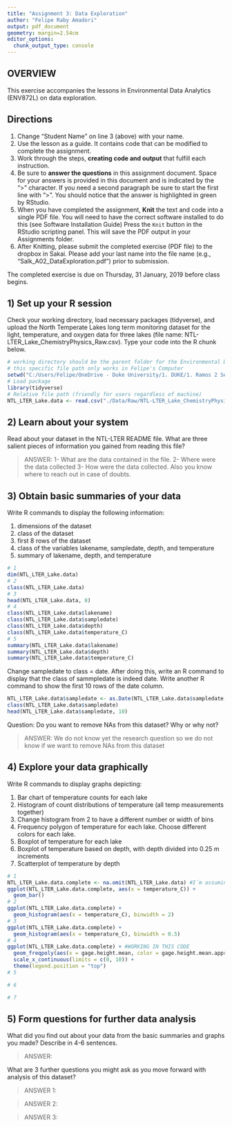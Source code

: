 ```yaml
---
title: "Assignment 3: Data Exploration"
author: "Felipe Raby Amadori"
output: pdf_document
geometry: margin=2.54cm
editor_options: 
  chunk_output_type: console
---
```


## OVERVIEW

This exercise accompanies the lessons in Environmental Data Analytics (ENV872L) on data exploration. 

## Directions
1. Change "Student Name" on line 3 (above) with your name.
2. Use the lesson as a guide. It contains code that can be modified to complete the assignment.
3. Work through the steps, **creating code and output** that fulfill each instruction.
4. Be sure to **answer the questions** in this assignment document.
Space for your answers is provided in this document and is indicated by the ">" character.
If you need a second paragraph be sure to start the first line with ">".
You should notice that the answer is highlighted in green by RStudio. 
6. When you have completed the assignment, **Knit** the text and code into a single PDF file.
You will need to have the correct software installed to do this (see Software Installation Guide)
Press the `Knit` button in the RStudio scripting panel.
This will save the PDF output in your Assignments folder.
8. After Knitting, please submit the completed exercise (PDF file) to the dropbox in Sakai. Please add your last name into the file name (e.g., "Salk_A02_DataExploration.pdf") prior to submission.

The completed exercise is due on Thursday, 31 January, 2019 before class begins.

## 1) Set up your R session

Check your working directory, load necessary packages (tidyverse), and upload the North Temperate Lakes long term monitoring dataset for the light, temperature, and oxygen data for three lakes (file name: NTL-LTER_Lake_ChemistryPhysics_Raw.csv). Type your code into the R chunk below.

```r
# working directory should be the parent folder for the Environmental Data Analytics Course
# this specific file path only works in Felipe's Computer
setwd("C:/Users/Felipe/OneDrive - Duke University/1. DUKE/1. Ramos 2 Semestre/EOS-872 Env. Data Analytics/Environmental_Data_Analytics") 
# Load package
library(tidyverse)
# Relative file path (friendly for users regardless of machine)
NTL_LTER_Lake.data <- read.csv("./Data/Raw/NTL-LTER_Lake_ChemistryPhysics_Raw.csv")
```

## 2) Learn about your system

Read about your dataset in the NTL-LTER README file. What are three salient pieces of information you gained from reading this file?

> ANSWER: 1- What are the data contained in the file. 2- Where were the data collected 3- How were the data collected. Also you know where to reach out in case of doubts.

## 3) Obtain basic summaries of your data

Write R commands to display the following information: 

1. dimensions of the dataset
2. class of the dataset
3. first 8 rows of the dataset
4. class of the variables lakename, sampledate, depth, and temperature
5. summary of lakename, depth, and temperature

```r
# 1
dim(NTL_LTER_Lake.data)
# 2
class(NTL_LTER_Lake.data)
# 3
head(NTL_LTER_Lake.data, 8)
# 4
class(NTL_LTER_Lake.data$lakename)
class(NTL_LTER_Lake.data$sampledate)
class(NTL_LTER_Lake.data$depth)
class(NTL_LTER_Lake.data$temperature_C)
# 5
summary(NTL_LTER_Lake.data$lakename)
summary(NTL_LTER_Lake.data$depth)
summary(NTL_LTER_Lake.data$temperature_C)
```

Change sampledate to class = date. After doing this, write an R command to display that the class of sammpledate is indeed date. Write another R command to show the first 10 rows of the date column. 

```r
NTL_LTER_Lake.data$sampledate <- as.Date(NTL_LTER_Lake.data$sampledate, format = "%m/%d/%y") 
class(NTL_LTER_Lake.data$sampledate)
head(NTL_LTER_Lake.data$sampledate, 10)
```

Question: Do you want to remove NAs from this dataset? Why or why not?

> ANSWER: We do not know yet the research question so we do not know if we want to remove NAs from this dataset

## 4) Explore your data graphically

Write R commands to display graphs depicting: 

1. Bar chart of temperature counts for each lake
2. Histogram of count distributions of temperature (all temp measurements together)
3. Change histogram from 2 to have a different number or width of bins
4. Frequency polygon of temperature for each lake. Choose different colors for each lake.
5. Boxplot of temperature for each lake
6. Boxplot of temperature based on depth, with depth divided into 0.25 m increments
7. Scatterplot of temperature by depth

```r
# 1
NTL_LTER_Lake.data.complete <- na.omit(NTL_LTER_Lake.data) #I´m assuming an NA Temperature doesnt give us useful information.
ggplot(NTL_LTER_Lake.data.complete, aes(x = temperature_C)) +
  geom_bar()
# 2
ggplot(NTL_LTER_Lake.data.complete) +
  geom_histogram(aes(x = temperature_C), binwidth = 2)
# 3
ggplot(NTL_LTER_Lake.data.complete) +
  geom_histogram(aes(x = temperature_C), binwidth = 0.5)
# 4
ggplot(NTL_LTER_Lake.data.complete) + #WORKING IN THIS CODE
  geom_freqpoly(aes(x = gage.height.mean, color = gage.height.mean.approval), bins = 50) +
  scale_x_continuous(limits = c(0, 10)) +
  theme(legend.position = "top")
# 5

# 6

# 7 

```
## 5) Form questions for further data analysis

What did you find out about your data from the basic summaries and graphs you made? Describe in 4-6 sentences.

> ANSWER: 

What are 3 further questions you might ask as you move forward with  analysis of this dataset?

> ANSWER 1: 

> ANSWER 2: 

> ANSWER 3: 
